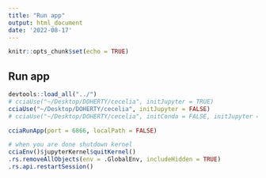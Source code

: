 ```yaml
---
title: "Run app"
output: html_document
date: '2022-08-17'
---
```


```r
knitr::opts_chunk$set(echo = TRUE)
```

## Run app

```r
devtools::load_all("../")
# cciaUse("~/Desktop/DOHERTY/cecelia", initJupyter = TRUE)
cciaUse("~/Desktop/DOHERTY/cecelia", initJupyter = FALSE)
# cciaUse("~/Desktop/DOHERTY/cecelia", initConda = FALSE, initJupyter = FALSE)

cciaRunApp(port = 6866, localPath = FALSE)
```


```r
# when you are done shutdown kernel
cciaEnv()$jupyterKernel$quitKernel()
.rs.removeAllObjects(env = .GlobalEnv, includeHidden = TRUE)
.rs.api.restartSession()
```

